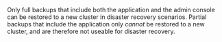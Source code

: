 Only full backups that include both the application and the admin console can be restored to a new cluster in disaster recovery scenarios. Partial backups that include the application only _cannot_ be restored to a new cluster, and are therefore not useable for disaster recovery.